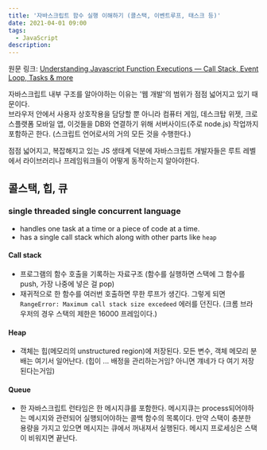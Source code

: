 ```yaml
---
title: '자바스크립트 함수 실행 이해하기 (콜스택, 이벤트루프, 태스크 등)'
date: 2021-04-01 09:00
tags:
  - JavaScript
description:
---
```


원문 링크: [Understanding Javascript Function Executions — Call Stack, Event Loop, Tasks & more](https://medium.com/@gaurav.pandvia/understanding-javascript-function-executions-tasks-event-loop-call-stack-more-part-1-5683dea1f5ec)

자바스크립트 내부 구조를 알아야하는 이유는 '웹 개발'의 범위가 점점 넓어지고 있기 때문이다.  
브라우저 안에서 사용자 상호작용을 담당할 뿐 아니라 컴퓨터 게임, 데스크탑 위젯, 크로스플랫폼 모바일 앱,
이것들을 DB와 연결하기 위해 서버사이드(주로 node.js) 작업까지 포함하곤 한다. (스크립트 언어로서의 거의 모든 것을 수행한다.)

점점 넓어지고, 복잡해지고 있는 JS 생태계 덕분에 자바스크립트 개발자들은
루트 레벨에서 라이브러리나 프레임워크들이 어떻게 동작하는지 알아야한다.

## 콜스택, 힙, 큐

### single threaded single concurrent language

- handles one task at a time or a piece of code at a time.
- has a single call stack which along with other parts like `heap`

#### Call stack

- 프로그램의 함수 호출을 기록하는 자료구조 (함수를 실행하면 스택에 그 함수를 push, 가장 나중에 넣은 걸 pop)
- 재귀적으로 한 함수를 여러번 호출하면 무한 루프가 생긴다. 그렇게 되면 `RangeError: Maximum call stack size excedeed` 에러를 던진다.
  (크롬 브라우저의 경우 스택의 제한은 16000 프레임이다.)

#### Heap

- 객체는 힙(메모리의 unstructured region)에 저장된다. 모든 변수, 객체 메모리 분배는 여기서 일어난다. (힙이 ... 배정을 관리하는거임? 아니면 걔네가 다 여기 저장된다는거임)

#### Queue

- 한 자바스크립트 런타임은 한 메시지큐를 포함한다. 
메시지큐는 process되어야하는 메시지와 관련되어 실행되어야하는 콜백 함수의 목록이다.
만약 스택이 충분한 용량을 가지고 있으면 메시지는 큐에서 꺼내져서 실행된다.
메시지 프로세싱은 스택이 비워지면 끝난다. 
